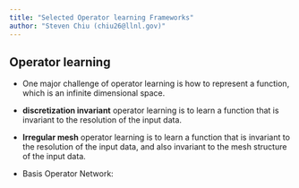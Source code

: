 ```yaml
---
title: "Selected Operator learning Frameworks"
author: "Steven Chiu (chiu26@llnl.gov)"
---
```



## Operator learning


- One major challenge of operator learning is how to represent a function, which is an infinite dimensional space. 
- **discretization invariant** operator learning is to learn a function that is invariant to the resolution of the input data.
- **Irregular mesh** operator learning is to learn a function that is invariant to the resolution of the input data, and also invariant to the mesh structure of the input data.

- Basis Operator Network: 

